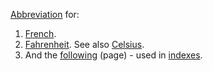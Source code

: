 [[Abbreviation]] for:
# [[French]].
# [[w:Fahrenheit|Fahrenheit]]. See also [[w:Celsius|Celsius]].
# And the [[following]] (page) - used in [[index]]es.
